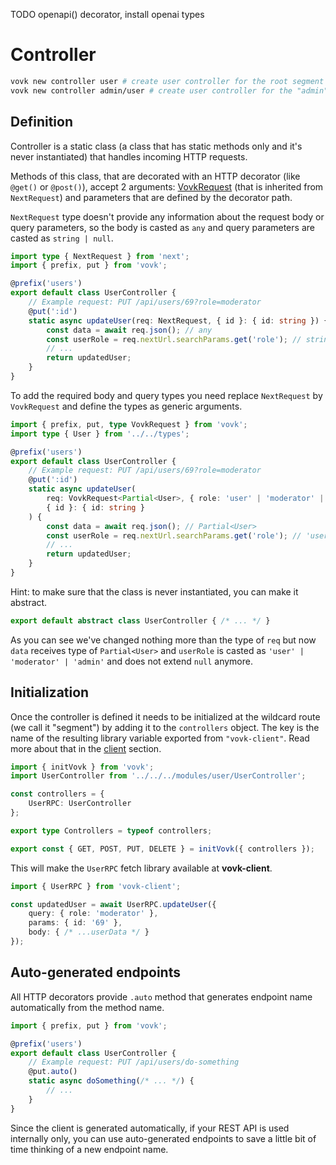 
TODO openapi() decorator, install openai types

# Controller

```sh filename="Create a new controller with CLI"
vovk new controller user # create user controller for the root segment
vovk new controller admin/user # create user controller for the "admin" segment
```

## Definition

Controller is a static class (a class that has static methods only and it's never instantiated) that handles incoming HTTP requests.

Methods of this class, that are decorated with an HTTP decorator (like `@get()` or `@post()`), accept 2 arguments: [VovkRequest](/controllers/request) (that is inherited from `NextRequest`) and parameters that are defined by the decorator path. 

`NextRequest` type doesn't provide any information about the request body or query parameters, so the body is casted as `any` and query parameters are casted as `string | null`.

```ts
import type { NextRequest } from 'next';
import { prefix, put } from 'vovk';

@prefix('users')
export default class UserController {
    // Example request: PUT /api/users/69?role=moderator
    @put(':id') 
    static async updateUser(req: NextRequest, { id }: { id: string }) {
        const data = await req.json(); // any
        const userRole = req.nextUrl.searchParams.get('role'); // string | null
        // ...
        return updatedUser;
    }
}
```

To add the required body and query types you need replace `NextRequest` by `VovkRequest` and define the types as generic arguments.

```ts filename="/src/modules/user/UserController.ts"
import { prefix, put, type VovkRequest } from 'vovk';
import type { User } from '../../types';

@prefix('users')
export default class UserController {
    // Example request: PUT /api/users/69?role=moderator
    @put(':id') 
    static async updateUser(
        req: VovkRequest<Partial<User>, { role: 'user' | 'moderator' | 'admin' }>, 
        { id }: { id: string }
    ) {
        const data = await req.json(); // Partial<User>
        const userRole = req.nextUrl.searchParams.get('role'); // 'user' | 'moderator' | 'admin'
        // ...
        return updatedUser;
    }
}
```

<Callout type="info" emoji="ℹ️">
  Hint: to make sure that the class is never instantiated, you can make it abstract.

```ts
export default abstract class UserController { /* ... */ }
```
</Callout>

As you can see we've changed nothing more than the type of `req` but now `data` receives type of `Partial<User>` and `userRole` is casted as `'user' | 'moderator' | 'admin'` and does not extend `null` anymore.

## Initialization

Once the controller is defined it needs to be initialized at the wildcard route (we call it "segment") by adding it to the `controllers` object. The key is the name of the resulting library variable exported from `"vovk-client"`. Read more about that in the [client](/client) section.

```ts filename="/src/app/api/[[...vovk]]/route.ts"
import { initVovk } from 'vovk';
import UserController from '../../../modules/user/UserController';

const controllers = { 
    UserRPC: UserController 
};

export type Controllers = typeof controllers;

export const { GET, POST, PUT, DELETE } = initVovk({ controllers });
```

This will make the `UserRPC` fetch library available at **vovk-client**.

```ts
import { UserRPC } from 'vovk-client';

const updatedUser = await UserRPC.updateUser({
    query: { role: 'moderator' },
    params: { id: '69' },
    body: { /* ...userData */ }
});
```

## Auto-generated endpoints

All HTTP decorators provide `.auto` method that generates endpoint name automatically from the method name.

```ts filename="/src/modules/user/UserController.ts"
import { prefix, put } from 'vovk';

@prefix('users')
export default class UserController {
    // Example request: PUT /api/users/do-something
    @put.auto() 
    static async doSomething(/* ... */) {
        // ...
    }
}
```

Since the client is generated automatically, if your REST API is used internally only, you can use auto-generated endpoints to save a little bit of time thinking of a new endpoint name.

